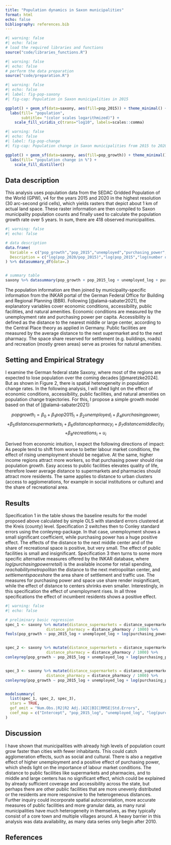 ```yaml
---
title: "Population dynamics in Saxon municipalities"
format: html
echo: false
bibliography: references.bib
---
```


```r
#| warning: false
#| echo: false
# load the required libraries and functions
source("code/libraries_functions.R")
```

```r
#| warning: false
#| echo: false
# perform the data preparation
source("code/preparation.R")
```

```r
#| warning: false
#| echo: false
#| label: fig-pop-saxony
#| fig-cap: Population in Saxon municipalities in 2015

ggplot() + geom_sf(data=saxony, aes(fill=pop_2015)) + theme_minimal() + 
  labs(fill= "population", 
       subtitle= "(color scales logarithmized)") +
    scale_fill_viridis_c(trans="log10", labels=scales::comma)

```

```r
#| warning: false
#| echo: false
#| label: fig-pop-change
#| fig-cap: Population change in Saxon municipalities from 2015 to 2020

ggplot() + geom_sf(data=saxony, aes(fill=pop_growth)) + theme_minimal() + 
  labs(fill= "population change in %") +
    scale_fill_distiller()

```

## Data description

This analysis uses population data from the SEDAC Gridded Population of the World (GPW), v4 for the years 2015 and 2020 in the highest resolution (30 arc-second grid cells), which yields rasters that depict about 1 km of actual land space. These raster information are then compiled to Saxon municipality population counts and finally used to calculate the population growth rate over 5 years. In sum, there are 418 observed municipalities.

```r
#| warning: false
#| echo: false

# data description
data.frame(
  Variable = c("pop_growth","pop_2015","unemployed","purchasing_power","distance_supermarkets","distance_pharmacy"), 
  Description = c("log(pop_2020/pop_2015)","log(pop_2015","log(number of unemployed in 2015)","log(available income per capita in 2015 in Euro)","log(average distance to the next supermarket)","log(average distance to the next pharmacy)")
) %>% datasummary_df(data=.)


# summary table
saxony %>% datasummary(pop_growth + pop_2015_log + unemployed_log + purchasing_power + distance_supermarkets + distance_pharmacy + reachability_middle_city + reachability_metropolitan + settlement_space_share + recreations_space_share ~ Mean + SD + Min + Median + Max + Histogram, data=.)
```

The population information are then joined by municipality-specific information from the INKAR portal of the German Federal Office for Building and Regional Planning (BBR). Following [@alamá-sabater2021], the explanatory variables cover economic conditions, accessibility, public facilities, and natural amenities. Economic conditions are measured by the unemployment rate and purchasing power per capita. Accessibility is defined as the distance to the nearest middle or large center, according to the Central Place theory as applied in Germany. Public facilities are measured by the average distance to the next supermarket and to the next pharmacy. The space share reserved for settlement (e.g. buildings, roads) and recreation (mostly green areas) serve as proxies for natural amenities.

## Setting and Empirical Strategy

I examine the German federal state Saxony, where most of the regions are expected to lose population over the coming decades [@maretzke2024]. But as shown in Figure 2, there is spatial heterogeneity in population change rates. In the following analysis, I will shed light on the effect of economic conditions, accessibility, public facilities, and natural amenities on population change trajectories. For this, I propose a simple growth model based on that of [@alamá-sabater2021]:

$$
popgrowth_i = \beta_0 + \beta_1pop2015_i + \beta_2unemployed_i + \beta_4purchasingpower_i
$$
$$
+ \beta_5distancesupermarkets_i + \beta_6distancepharmacy_i + \beta_7distancemiddlecity_i
$$
$$
+ \beta_8recreations_i + u_i
$$

Derived from economic intuition, I expect the following directions of impact: 
As people tend to shift from worse to better labour market conditions, the effect of rising unemployment should be negative. At the same, higher income regions attract more workers, so that purchasing power should rise population growth. Easy access to public facilities elevates quality of life, therefore lower average distance to supermarkets and pharmacies should attract more residents. The same applies to distance to urban clusters (access to agglomerations, for example in social institutions or culture) and the share of recreational area.

## Results

Specification 1 in the table shows the baseline results for the model proposed above calculated by simple OLS with standard errors clustered at the Kreis (county) level. Specification 2 switches then to Conley standard errors using the conleyreg-package. In that case, unemployment shows a small significant coefficient, while purchasing power has a huge positive effect. The effects of the distance to the next middle center and of the share of recreational space is positive, but very small. The effect of public facilities is small and insignificant. Specification 3 then turns to some more specific alternative measures offered by the INKAR database, where $log(purchasingpowerretail)$ is the available income for retail spending, $reachabilitymetropolitan$ the distance to the next metropolitan center, and $settlementspaceshare$ the area share of settlement and traffic use. The measures for purchasing power and space use share render insignificant, while the effect of distance to centers shrinks even smaller. Interestingly, in this specification the effect of unemployment rises. In all three specifications the effect of incumbent residents shows a positive effect. 

```r
#| warning: false
#| echo: false

# preliminary basic regression
spec_1 <- saxony %>% mutate(distance_supermarkets = distance_supermarkets / 1000, 
                  distance_pharmacy = distance_pharmacy / 1000) %>% 
feols(pop_growth ~ pop_2015_log + unemployed_log + log(purchasing_power) +  distance_supermarkets + distance_pharmacy + reachability_middle_city +  recreations_space_share, data=., vcov=~KREIS)


spec_2 <- saxony %>% mutate(distance_supermarkets = distance_supermarkets / 1000, 
                  distance_pharmacy = distance_pharmacy / 1000) %>% 
conleyreg(pop_growth ~ pop_2015_log + unemployed_log + log(purchasing_power) +  distance_supermarkets + distance_pharmacy + reachability_middle_city +  recreations_space_share, data=., dist_cutoff=5) 


spec_3 <- saxony %>% mutate(distance_supermarkets = distance_supermarkets / 1000, 
                  distance_pharmacy = distance_pharmacy / 1000) %>% 
conleyreg(pop_growth ~ pop_2015_log + unemployed_log + log(purchasing_power_retail) + distance_supermarkets + distance_pharmacy + reachability_metropolitan + settlement_space_share, data=., dist_cutoff=5) 


modelsummary(
  list(spec_1, spec_2, spec_3),
  stars = TRUE, 
  gof_omit = "Num.Obs.|R2|R2 Adj.|AIC|BIC|RMSE|Std.Errors", 
  coef_map = c("Intercept", "pop_2015_log", "unemployed_log", "log(purchasing_power)", "log(purchasing_power_retail)", "distance_supermarkets", "distance_pharmacy", "reachability_middle_city", "reachability_metropolitan", "recreations_space_share", "settlement_space_share")
)

```

## Discussion

I have shown that municipalities with already high levels of population count grow faster than cities with fewer inhabitants. This could catch agglomeration effects, such as social and cultural. There is also a negative effect of higher unemployment and a positive effect of purchasing power, which sheds light on the importance of labour market conditions. The distance to public facilities like supermarkets and pharmacies, and to middle and large centers has no significant effect, which could be explained by already sufficient coverage and accessibility across the state, but perhaps there are other public facilities that are more unevenly distributed or the residents are more responsive to the heterogeneous distances. 
Further inquiry could incorporate spatial autocorrelation, more accurate measures of public facilities and more granular data, as many rural municipalities have much heterogeneity in themselves, as they typically consist of a core town and multiple villages around. 
A heavy barrier in this analysis was data availability, as many data series only begin after 2010.


## References
